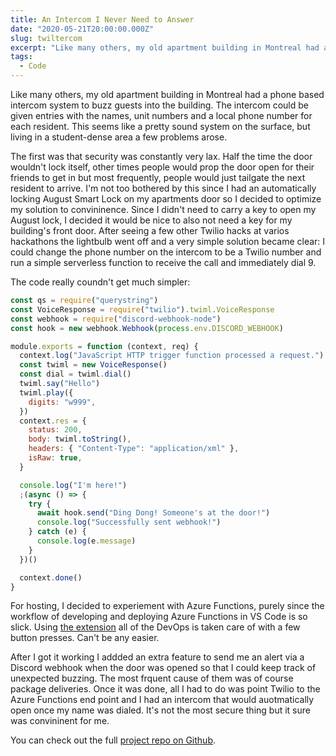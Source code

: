 ```yaml
---
title: An Intercom I Never Need to Answer
date: "2020-05-21T20:00:00.000Z"
slug: twiltercom
excerpt: "Like many others, my old apartment building in Montreal had a phone based intercom system to buzz guests into the building. The intercom could be given entries with the names, unit numbers and a local phone number for each resident. This seems like a pretty sound system on the surface, but living in a student-dense area a few problems arose. "
tags:
  - Code
---
```


Like many others, my old apartment building in Montreal had a phone based intercom system to buzz guests into the building. The intercom could be given entries with the names, unit numbers and a local phone number for each resident. This seems like a pretty sound system on the surface, but living in a student-dense area a few problems arose.

The first was that security was constantly very lax. Half the time the door wouldn't lock itself, other times people would prop the door open for their friends to get in but most frequently, people would just tailgate the next resident to arrive. I'm not too bothered by this since I had an automatically locking August Smart Lock on my apartments door so I decided to optimize my solution to convininence. Since I didn't need to carry a key to open my August lock, I decided it would be nice to also not need a key for my building's front door. After seeing a few other Twilio hacks at varios hackathons the lightbulb went off and a very simple solution became clear: I could change the phone number on the intercom to be a Twilio number and run a simple serverless function to receive the call and immediately dial 9.

The code really coundn't get much simpler:

```javascript
const qs = require("querystring")
const VoiceResponse = require("twilio").twiml.VoiceResponse
const webhook = require("discord-webhook-node")
const hook = new webhook.Webhook(process.env.DISCORD_WEBHOOK)

module.exports = function (context, req) {
  context.log("JavaScript HTTP trigger function processed a request.")
  const twiml = new VoiceResponse()
  const dial = twiml.dial()
  twiml.say("Hello")
  twiml.play({
    digits: "w999",
  })
  context.res = {
    status: 200,
    body: twiml.toString(),
    headers: { "Content-Type": "application/xml" },
    isRaw: true,
  }

  console.log("I'm here!")
  ;(async () => {
    try {
      await hook.send("Ding Dong! Someone's at the door!")
      console.log("Successfully sent webhook!")
    } catch (e) {
      console.log(e.message)
    }
  })()

  context.done()
}
```

For hosting, I decided to experiement with Azure Functions, purely since the workflow of developing and deploying Azure Functions in VS Code is so slick. Using [the extension](https://marketplace.visualstudio.com/items?itemName=ms-azuretools.vscode-azurefunctions) all of the DevOps is taken care of with a few button presses. Can't be any easier.

After I got it working I addded an extra feature to send me an alert via a Discord webhook when the door was opened so that I could keep track of unexpected buzzing. The most frquent cause of them was of course package deliveries. Once it was done, all I had to do was point Twilio to the Azure Functions end point and I had an intercom that would auotmatically open once my name was dialed. It's not the most secure thing but it sure was convininent for me.

You can check out the full [project repo on Github](https://github.com/krubenok/Twiltercom).
